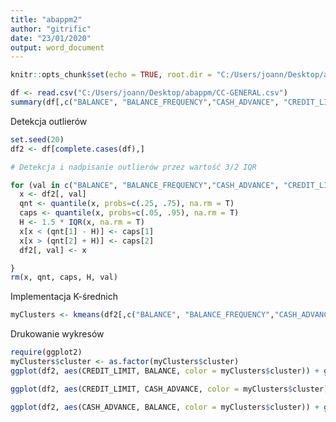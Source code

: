 ```yaml
---
title: "abappm2"
author: "gitrific"
date: "23/01/2020"
output: word_document
---
```


```r
knitr::opts_chunk$set(echo = TRUE, root.dir = "C:/Users/joann/Desktop/abappm")
```


```r
df <- read.csv("C:/Users/joann/Desktop/abappm/CC-GENERAL.csv")
summary(df[,c("BALANCE", "BALANCE_FREQUENCY","CASH_ADVANCE", "CREDIT_LIMIT")])
```

Detekcja outlierów

```r
set.seed(20)
df2 <- df[complete.cases(df),]

# Detekcja i nadpisanie outlierów przez wartość 3/2 IQR

for (val in c("BALANCE", "BALANCE_FREQUENCY","CASH_ADVANCE", "CREDIT_LIMIT")){
  x <- df2[, val]
  qnt <- quantile(x, probs=c(.25, .75), na.rm = T)
  caps <- quantile(x, probs=c(.05, .95), na.rm = T)
  H <- 1.5 * IQR(x, na.rm = T)
  x[x < (qnt[1] - H)] <- caps[1]
  x[x > (qnt[2] + H)] <- caps[2]
  df2[, val] <- x

}
rm(x, qnt, caps, H, val)
```

Implementacja K-średnich

```r
myClusters <- kmeans(df2[,c("BALANCE", "BALANCE_FREQUENCY","CASH_ADVANCE", "CREDIT_LIMIT")],5, nstart = 20)
```

Drukowanie wykresów
```r
require(ggplot2)
myClusters$cluster <- as.factor(myClusters$cluster)
ggplot(df2, aes(CREDIT_LIMIT, BALANCE, color = myClusters$cluster)) + geom_point()+ scale_color_discrete(name = "Skupienia")

ggplot(df2, aes(CREDIT_LIMIT, CASH_ADVANCE, color = myClusters$cluster)) + geom_point()+ scale_color_discrete(name = "Skupienia")

ggplot(df2, aes(CASH_ADVANCE, BALANCE, color = myClusters$cluster)) + geom_point()+ scale_color_discrete(name = "Skupienia")

```
